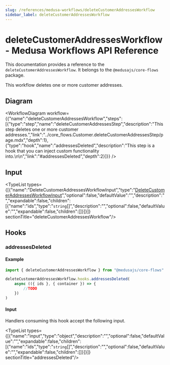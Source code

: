 ```yaml
---
slug: /references/medusa-workflows/deleteCustomerAddressesWorkflow
sidebar_label: deleteCustomerAddressesWorkflow
---
```



# deleteCustomerAddressesWorkflow - Medusa Workflows API Reference

This documentation provides a reference to the `deleteCustomerAddressesWorkflow`. It belongs to the `@medusajs/core-flows` package.

This workflow deletes one or more customer addresses.

## Diagram

<WorkflowDiagram workflow={{"name":"deleteCustomerAddressesWorkflow","steps":[{"type":"step","name":"deleteCustomerAddressesStep","description":"This step deletes one or more customer addresses.","link":"../core_flows.Customer.deleteCustomerAddressesStep/page.mdx","depth":1},{"type":"hook","name":"addressesDeleted","description":"This step is a hook that you can inject custom functionality into.\n\n","link":"#addressesDeleted","depth":2}]}} />

## Input

<TypeList types={[{"name":"DeleteCustomerAddressesWorkflowInput","type":"[DeleteCustomerAddressesWorkflowInput](../../../types/core_flows.DeleteCustomerAddressesWorkflowInput/page.mdx)","optional":false,"defaultValue":"","description":"","expandable":false,"children":[{"name":"ids","type":"`string`[]","description":"","optional":false,"defaultValue":"","expandable":false,"children":[]}]}]}  sectionTitle="deleteCustomerAddressesWorkflow"/>

## Hooks

### addressesDeleted

#### Example

```ts
import { deleteCustomerAddressesWorkflow } from "@medusajs/core-flows"

deleteCustomerAddressesWorkflow.hooks.addressesDeleted(
	async (({ ids }, { container }) => {
		//TODO
	})
)
```

#### Input

Handlers consuming this hook accept the following input.

<TypeList types={[{"name":"input","type":"object","description":"","optional":false,"defaultValue":"","expandable":false,"children":[{"name":"ids","type":"`string`[]","description":"","optional":false,"defaultValue":"","expandable":false,"children":[]}]}]}  sectionTitle="addressesDeleted"/>
